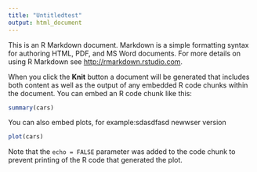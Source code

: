 ```yaml
---
title: "Untitledtest"
output: html_document
---
```


This is an R Markdown document. Markdown is a simple formatting syntax for authoring HTML, PDF, and MS Word documents. For more details on using R Markdown see <http://rmarkdown.rstudio.com>.

When you click the **Knit** button a document will be generated that includes both content as well as the output of any embedded R code chunks within the document. You can embed an R code chunk like this:

```r
summary(cars)
```

You can also embed plots, for example:sdasdfasd newwser version 

```r
plot(cars)
```

Note that the `echo = FALSE` parameter was added to the code chunk to prevent printing of the R code that generated the plot.
